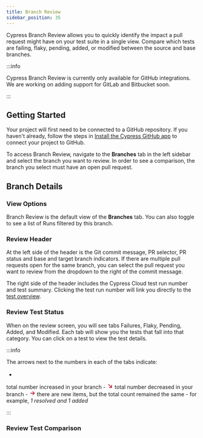 ```yaml
---
title: Branch Review
sidebar_position: 35
---
```


Cypress Branch Review allows you to quickly identify the impact a pull request might have on your test suite in a single view. Compare which tests are failing, flaky, pending, added, or modified between the source and base branches.

<DocsImage
  src="/img/guides/cloud/branch-review/branch-review.jpg"
  alt="Cypress Branch Review"
/>

:::info

Cypress Branch Review is currently only available for GitHub integrations. We are working on adding support for GitLab and Bitbucket soon.

:::

## Getting Started

Your project will first need to be connected to a GitHub repository. If you haven't already, follow the steps in [Install the Cypress GitHub app](/guides/cloud/integrations/source-control/github#Install-the-Cypress-GitHub-app) to connect your project to GitHub.

To access Branch Review, navigate to the **Branches** tab in the left sidebar and select the branch you want to review. In order to see a comparison, the branch you select must have an open pull request.

<DocsImage
  src="/img/guides/cloud/branch-review/get-to-branch-review.jpg"
  alt="Get to Branch Review"
/>

## Branch Details

### View Options

Branch Review is the default view of the **Branches** tab. You can also toggle to see a list of Runs filtered by this branch.

<DocsImage
  src="/img/guides/cloud/branch-review/branch-review-views.jpg"
  alt="Displaying different views for branches"
/>


### Review Header

At the left side of the header is the Git commit message, PR selector, PR status and base and target branch indicators. If there are multiple pull requests open for the same branch, you can select the pull request you want to review from the dropdown to the right of the commit message.

The right side of the header includes the Cypress Cloud test run number and test summary. Clicking the test run number will link you directly to the [test overview](/guides/cloud/recorded-runs#Overview-tab).

<DocsImage
  src="/img/guides/cloud/branch-review/branch-review-header.jpg"
  alt="Branch Review Header"
/>


### Review Test Status

When on the review screen, you will see tabs Failures, Flaky, Pending, Added, and Modified. Each tab will show you the tests that fall into that category. You can click on a test to view the test details.

<DocsImage
  src="/img/guides/cloud/branch-review/branch-review-details.jpg"
  alt="Branch Review Details"
  caption="Viewing new failing tests for this PR"
/>

:::info

The arrows next to the numbers in each of the tabs indicate:
- <svg width="16" height="16" viewBox="0 0 16 16" fill="none" xmlns="http://www.w3.org/2000/svg">
<path d="M12 10V4M12 4L6 4M12 4L4 12" stroke="#C62B49" stroke-width="2" stroke-linecap="round" stroke-linejoin="round"/>
</svg> total number increased in your branch
- <svg width="16" height="16" viewBox="0 0 16 16" fill="none" xmlns="http://www.w3.org/2000/svg">
<path d="M12 6V12M12 12L6 12M12 12L4 4" stroke="#C62B49" stroke-width="2" stroke-linecap="round" stroke-linejoin="round"/>
</svg> total number decreased in your branch
- <svg width="16" height="16" viewBox="0 0 16 16" fill="none" xmlns="http://www.w3.org/2000/svg">
<path d="M9 12L13 8M13 8L9 4M13 8L3 8" stroke="#C62B49" stroke-width="2" stroke-linecap="round" stroke-linejoin="round"/>
</svg> there are new items, but the total count remained the same - for example, <em>1 resolved and 1 added</em>

:::

### Review Test Comparison
